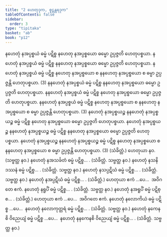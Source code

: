 ```yaml
---
title: "2 ဟေတုဒုက, စူဠန္တရဒုက"
tableOfContents: false
sidebar:
  order: 3
type: "tipitaka"
basket: "ab"
book: "p12"
---
```



<DynamicBreadcrumb />

<Division number="8" book="p12" e="ch" v="40" p="161">

<Paragraph number="26" book="p12">
နဟေတုံ နအပ္ပစ္စယံ ဓမ္မံ ပဋိစ္စ နဟေတု နအပ္ပစ္စယော ဓမ္မော ဥပ္ပဇ္ဇတိ ဟေတုပစ္စယာ. နဟေတုံ နအပ္ပစ္စယံ ဓမ္မံ ပဋိစ္စ နနဟေတု နအပ္ပစ္စယော ဓမ္မော ဥပ္ပဇ္ဇတိ ဟေတုပစ္စယာ. နဟေတုံ နအပ္ပစ္စယံ ဓမ္မံ ပဋိစ္စ နဟေတု နအပ္ပစ္စယော စ နနဟေတု နအပ္ပစ္စယော စ ဓမ္မာ ဥပ္ပဇ္ဇန္တိ ဟေတုပစ္စယာ. (3)
</Paragraph>

<Paragraph number="27" book="p12">
နနဟေတုံ နအပ္ပစ္စယံ ဓမ္မံ ပဋိစ္စ နနဟေတု နအပ္ပစ္စယော ဓမ္မော ဥပ္ပဇ္ဇတိ ဟေတုပစ္စယာ. နနဟေတုံ နအပ္ပစ္စယံ ဓမ္မံ ပဋိစ္စ နဟေတု နအပ္ပစ္စယော ဓမ္မော ဥပ္ပဇ္ဇတိ ဟေတုပစ္စယာ. နနဟေတုံ နအပ္ပစ္စယံ ဓမ္မံ ပဋိစ္စ နဟေတု နအပ္ပစ္စယော စ နနဟေတု နအပ္ပစ္စယော စ ဓမ္မာ ဥပ္ပဇ္ဇန္တိ ဟေတုပစ္စယာ. (3)
</Paragraph>

<Paragraph number="28" book="p12">
နဟေတုံ နအပ္ပစ္စယဉ္စ နနဟေတုံ နအပ္ပစ္စယဉ္စ ဓမ္မံ ပဋိစ္စ နဟေတု နအပ္ပစ္စယော ဓမ္မော ဥပ္ပဇ္ဇတိ ဟေတုပစ္စယာ. နဟေတုံ နအပ္ပစ္စယဉ္စ နနဟေတုံ နအပ္ပစ္စယဉ္စ ဓမ္မံ ပဋိစ္စ နနဟေတု နအပ္ပစ္စယော ဓမ္မော ဥပ္ပဇ္ဇတိ ဟေတုပစ္စယာ. နဟေတုံ နအပ္ပစ္စယဉ္စ နနဟေတုံ နအပ္ပစ္စယဉ္စ ဓမ္မံ ပဋိစ္စ နဟေတု နအပ္ပစ္စယော စ နနဟေတု နအပ္ပစ္စယော စ ဓမ္မာ ဥပ္ပဇ္ဇန္တိ ဟေတုပစ္စယာ. (3) (သံခိတ္တံ.)
</Paragraph>

<Paragraph number="29" book="p12">
ဟေတုယာ နဝ. (သဗ္ဗတ္ထ နဝ.)
</Paragraph>

<Paragraph number="30" book="p12">
နဟေတုံ နအသင်္ခတံ ဓမ္မံ ပဋိစ္စ… . (သံခိတ္တံ. သဗ္ဗတ္ထ နဝ.)
</Paragraph>

<Paragraph number="31" book="p12">
နဟေတုံ နသနိဒဿနံ ဓမ္မံ ပဋိစ္စ… . (သံခိတ္တံ. သဗ္ဗတ္ထ နဝ.)
</Paragraph>

<Paragraph number="32" book="p12">
နဟေတုံ နသပ္ပဋိဃံ ဓမ္မံ ပဋိစ္စ… . (သံခိတ္တံ. သဗ္ဗတ္ထ နဝ.)
</Paragraph>

<Paragraph number="33" book="p12">
နဟေတုံ နအပ္ပဋိဃံ ဓမ္မံ ပဋိစ္စ… . (သံခိတ္တံ.) ဟေတုယာ ဧကံ …ပေ…  အဝိဂတေ ဧကံ.
</Paragraph>

<Paragraph number="34" book="p12">
နဟေတုံ နရူပိံ ဓမ္မံ ပဋိစ္စ… . (သံခိတ္တံ. သဗ္ဗတ္ထ နဝ.)
</Paragraph>

<Paragraph number="35" book="p12">
နဟေတုံ နအရူပိံ ဓမ္မံ ပဋိစ္စ… . (သံခိတ္တံ.) ဟေတုယာ ဧကံ …ပေ…  အဝိဂတေ ဧကံ.
</Paragraph>

<Paragraph number="36" book="p12">
နဟေတုံ နလောကိယံ ဓမ္မံ ပဋိစ္စ …ပေ…  နဟေတုံ နလောကုတ္တရံ ဓမ္မံ ပဋိစ္စ… . (သံခိတ္တံ. သဗ္ဗတ္ထ နဝ.)
</Paragraph>

<Paragraph number="37" book="p12">
နဟေတုံ နကေနစိ ဝိညေယျံ ဓမ္မံ ပဋိစ္စ …ပေ…  နဟေတုံ နနကေနစိ ဝိညေယျံ ဓမ္မံ ပဋိစ္စ… . (သံခိတ္တံ. သဗ္ဗတ္ထ နဝ.)
</Paragraph>
</Division>